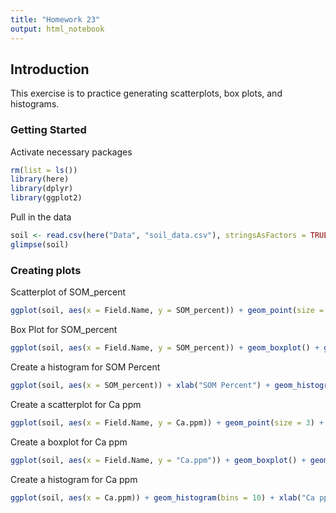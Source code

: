 ```yaml
---
title: "Homework 23"
output: html_notebook
---
```


## Introduction

This exercise is to practice generating scatterplots, box plots, and histograms.

### Getting Started
Activate necessary packages

```r
rm(list = ls())
library(here)
library(dplyr)
library(ggplot2)

```

Pull in the data

```r
soil <- read.csv(here("Data", "soil_data.csv"), stringsAsFactors = TRUE)
glimpse(soil)
```


### Creating plots

Scatterplot of SOM_percent

```r
ggplot(soil, aes(x = Field.Name, y = SOM_percent)) + geom_point(size = 5) + xlab("Field Name") + ylab("SOM Percent")+ theme_bw()
```

Box Plot for SOM_percent

```r
ggplot(soil, aes(x = Field.Name, y = SOM_percent)) + geom_boxplot() + geom_point(size = 3, colour = 'lightgrey', alpha = 0.5) + xlab("Field Name") + ylab("SOM Percent") + theme_bw()
```

Create a histogram for SOM Percent

```r
ggplot(soil, aes(x = SOM_percent)) + xlab("SOM Percent") + geom_histogram(bins = 10)
```

Create a scatterplot for Ca ppm

```r
ggplot(soil, aes(x = Field.Name, y = Ca.ppm)) + geom_point(size = 3) + xlab("Field Name") + ylab("Ca ppm") + theme_bw()
```

Create a boxplot for Ca ppm

```r
ggplot(soil, aes(x = Field.Name, y = "Ca.ppm")) + geom_boxplot() + geom_point(size = 4, colour = 'lightgrey', alpha = 0.5) + xlab("Field Name") + ylab("Ca ppm") + theme_bw()
```

Create a histogram for Ca ppm

```r
ggplot(soil, aes(x = Ca.ppm)) + geom_histogram(bins = 10) + xlab("Ca ppm")
```

